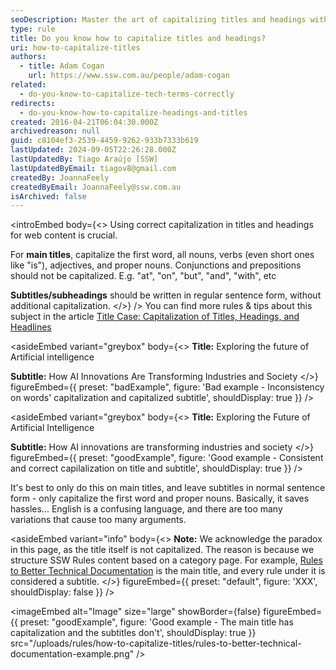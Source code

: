 ```yaml
---
seoDescription: Master the art of capitalizing titles and headings with our easy-to-follow rules!
type: rule
title: Do you know how to capitalize titles and headings?
uri: how-to-capitalize-titles
authors:
  - title: Adam Cogan
    url: https://www.ssw.com.au/people/adam-cogan
related:
  - do-you-know-to-capitalize-tech-terms-correctly
redirects:
  - do-you-know-how-to-capitalize-headings-and-titles
created: 2016-04-21T06:04:30.000Z
archivedreason: null
guid: c8104ef3-2539-4459-9262-933b7333b619
lastUpdated: 2024-09-05T22:26:28.000Z
lastUpdatedBy: Tiago Araújo [SSW]
lastUpdatedByEmail: tiagov8@gmail.com
createdBy: JoannaFeely
createdByEmail: JoannaFeely@ssw.com.au
isArchived: false
---
```


<introEmbed
  body={<>
Using correct capitalization in titles and headings for web content is crucial.

For **main titles**, capitalize the first word, all nouns, verbs (even short ones like "is"), adjectives, and proper nouns. Conjunctions and prepositions should not be capitalized. E.g. "at", "on", "but", "and", "with", etc

**Subtitles/subheadings** should be written in regular sentence form, without additional capitalization.
  </>}
/>
You can find more rules & tips about this subject in the article [Title Case: Capitalization of Titles, Headings, and Headlines](https://editorsmanual.com/articles/capitalizing-headings/)

<asideEmbed
  variant="greybox"
  body={<>
    **Title:** Exploring the future of Artificial intelligence

**Subtitle:** How AI Innovations Are Transforming Industries and Society
  </>}
  figureEmbed={{
    preset: "badExample",
    figure: 'Bad example - Inconsistency on words\' capitalization and capitalized subtitle',
    shouldDisplay: true
  }}
/>

<asideEmbed
  variant="greybox"
  body={<>
    **Title:**  Exploring the Future of Artificial Intelligence

**Subtitle:**  How AI innovations are transforming industries and society
  </>}
  figureEmbed={{
    preset: "goodExample",
    figure: 'Good example - Consistent and correct capilalization on title and subtitle',
    shouldDisplay: true
  }}
/>

It's best to only do this on main titles, and leave subtitles in normal sentence form - only capitalize the first word and proper nouns. Basically, it saves hassles... English is a confusing language, and there are too many variations that cause too many arguments.

<asideEmbed
  variant="info"
  body={<>
    **Note:** We acknowledge the paradox in this page, as the title itself is not capitalized. The reason is because we structure SSW Rules content based on a category page. For example, [Rules to Better Technical Documentation](/rules-to-better-technical-documentation) is the main title, and every rule under it is considered a subtitle.
  </>}
  figureEmbed={{
    preset: "default",
    figure: 'XXX',
    shouldDisplay: false
  }}
/>

<imageEmbed
  alt="Image"
  size="large"
  showBorder={false}
  figureEmbed={{
    preset: "goodExample",
    figure: 'Good example - The main title has capitalization and the subtitles don\'t',
    shouldDisplay: true
  }}
  src="/uploads/rules/how-to-capitalize-titles/rules-to-better-technical-documentation-example.png"
/>
